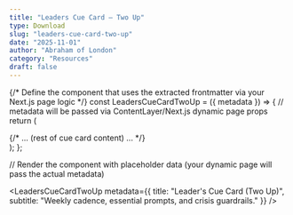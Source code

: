 ```yaml
---
title: "Leaders Cue Card — Two Up" 
type: Download 
slug: "leaders-cue-card-two-up" 
date: "2025-11-01" 
author: "Abraham of London" 
category: "Resources" 
draft: false
---
```



{/* Define the component that uses the extracted frontmatter via your Next.js page logic */}
const LeadersCueCardTwoUp = ({ metadata }) => {
// metadata will be passed via ContentLayer/Next.js dynamic page props
return (

<BrandFrame title={metadata.title} subtitle={metadata.subtitle} pageSize="A6" marginsMm={6}>
  <div className="flex flex-col h-full">{/* ... (rest of cue card content) ... */}</div>
</BrandFrame>
); };

// Render the component with placeholder data (your dynamic page will pass the actual metadata)

<LeadersCueCardTwoUp metadata={{ title: "Leader's Cue Card (Two Up)", subtitle: "Weekly cadence, essential prompts, and crisis guardrails." }} />












